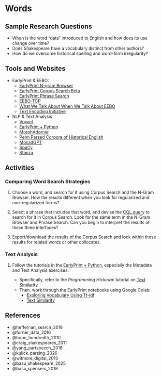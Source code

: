 # Words

## Sample Research Questions

- When is the word "data" introduced to English and how does its use change over time?
- Does Shakespeare have a vocabulary distinct from other authors?
- How do we overcome historical spelling and word-form irregularity?

## Tools and Websites


- EarlyPrint & EEBO:
  - [EarlyPrint N-gram Browser](https://earlyprint.org/lab/tool_ngram_browser.html?requestFromClient={%221%22:{%22spe%22:%22love,loue%22,%22reg%22:%22%22,%22lem%22:%22%22,%22pos%22:%22%22,%22originalPos%22:%22%22},%222%22:{%22spe%22:%22%22,%22reg%22:%22%22,%22lem%22:%22%22,%22pos%22:%22%22,%22originalPos%22:%22%22},%223%22:{%22spe%22:%22%22,%22reg%22:%22%22,%22lem%22:%22%22,%22pos%22:%22%22,%22originalPos%22:%22%22},%22databaseType%22:%22unigrams%22,%22smoothing%22:%22True%22,%22rollingAverage%22:%2220_year%22,%20%22instructionToggle%22:%20%22show%22})
  - [EarlyPrint Corpus Search Beta](https://eplab.artsci.wustl.edu/corpus-frontend-3.1.1-SNAPSHOT/earlyprint/search/)
  - [EarlyPrint Phrase Search](https://earlyprint.org/lab/tool_phrase_search.html)
  - [EEBO-TCP](https://textcreationpartnership.org/tcp-texts/eebo-tcp-early-english-books-online/)
  - [What We Talk About When We Talk About EEBO](https://observablehq.com/@jrladd/eebo)
  - [Text Encoding Initiative](https://tei-c.org/)
- NLP & Text Analysis
  - [Voyant](https://voyant-tools.org/)
  - [EarlyPrint + Python](https://earlyprint.org/jupyterbook/intro.html)
  - [MorphAdorner](https://morphadorner.northwestern.edu/)
  - [Penn Parsed Corpora of Historical English](https://www.ling.upenn.edu/ppche/ppche-release-2016/index.html)
  - [MonadGPT](https://huggingface.co/Pclanglais/MonadGPT)
  - [SpaCy](https://spacy.io/)
  - [Stanza](https://stanfordnlp.github.io/stanza/)

## Activities

### Comparing Word Search Strategies

1. Choose a word, and search for it using Corpus Search and the N-Gram Browser. How the results different when you look for regularized and non-regularized forms?

2. Select a phrase that includes that word, and devise the [CQL query](https://earlyprint.org/how-to/intro_to_linguistic_search.html) to search for it in Corpus Search. Look for the same term in the N-Gram Browser and Phrase Search. Can you begin to interpret the results of these three interfaces?

3. Export/download the results of the Corpus Search and look within those results for related words or other collocates.

### Text Analysis

1. Follow the tutorials in the [EarlyPrint + Python](https://earlyprint.org/jupyterbook/intro.html), especially the Metadata and Text Analysis exercises:

   - Specifically, refer to the *Programming Historian* tutorial on [Text Similarity](https://programminghistorian.org/en/lessons/common-similarity-measures)
   - Then, work through the EarlyPrint notebooks using Google Colab:
       - [Exploring Vocabulary Using Tf-Idf](https://colab.research.google.com/drive/1aulRc5G4sGnGVqQRzHFu-Ly4Nyr3tJFJ?usp=sharing)
       - [Text Similarity](https://colab.research.google.com/drive/1NJIhp1UyXUo3Te-jYUq_l_4XpvUVm78j?usp=sharing)

## References

- @heffernan_search_2018
- @furner_data_2016
- @hope_hundredth_2010
- @craig_shakespeares_2011
- @yang_partspeech_2016
- @kulick_parsing_2020
- @witmore_digital_2016
- @basu_shakespeare_2025
- @basu_spensers_2019

